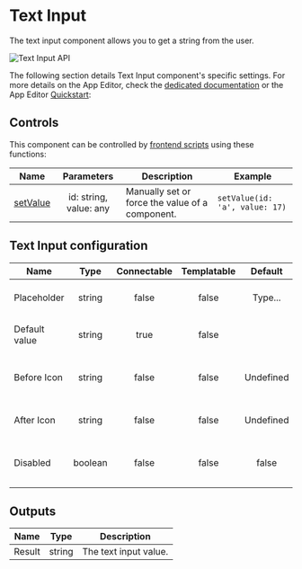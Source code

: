 
# Text Input

The text input component allows you to get a string from the user.

![Text Input API](../../assets/apps/4_app_component_library/text-input.png.webp)

The following section details Text Input component's specific settings. For more details on the App Editor, check the [dedicated documentation](../0_app_editor/index.mdx) or the App Editor [Quickstart](../../getting_started/7_apps_quickstart/index.mdx):

<div className="grid grid-cols-2 gap-6 mb-4">
	<DocCard
		color="orange"
		title="App Editor Documentation"
		description="The app editor is a low-code builder to create custom User Interfaces with a mix of drag-and-drop and code."
		href="/docs/apps/app_editor"
	/>
	<DocCard
		color="orange"
		title="Apps Quickstart"
		description="Learn how to build your first app in a matter of minutes."
		href="/docs/getting_started/apps_quickstart"
	/>
</div>

## Controls

This component can be controlled by [frontend scripts](../3_app-runnable-panel.mdx#frontend-scripts) using these functions:

| Name   |        Parameters        | Description          | Example       |
| ------ | :----------------------: | -------------------- | ------------- |
| [setValue](../3_app-runnable-panel.mdx#setvalue) | id: string, value: any | Manually set or force the value of a component. | `setValue(id: 'a', value: 17)` |

## Text Input configuration

| Name          |  Type   | Connectable | Templatable |  Default  | Description                                |
| ------------- | :-----: | :---------: | :---------: | :-------: | ------------------------------------------ |
| Placeholder   | string  |    false    |    false    |  Type...  | The text input placeholder.                |
| Default value | string  |    true     |    false    |           | The default value of the text input.       |
| Before Icon   | string  |    false    |    false    | Undefined | The icon to display before the label.      |
| After Icon    | string  |    false    |    false    | Undefined | The icon to display after the label.       |
| Disabled      | boolean |    false    |    false    |   false   | Whether the text input should be disabled. |

## Outputs

| Name   |  Type  | Description           |
| ------ | :----: | --------------------- |
| Result | string | The text input value. |
